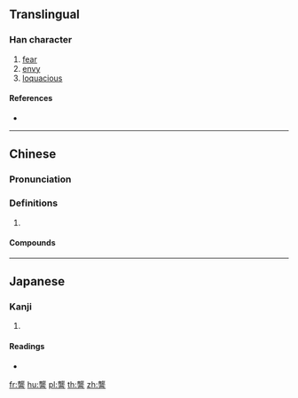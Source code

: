 {{character info/new}}
{{also|詟}}
==Translingual==

===Han character===
{{Han char|rn=149|rad=言|as=16|sn=23|four=01601|canj=XYPYM,YPYMR}}

# [[fear]]
# [[envy]]
# [[loquacious]]

====References====
* {{Han ref|kx=1186.180|dkj=36120|dj=1650.050|hdz=64031.090|uh=8B8B|ud=35723|bh=F842|bd=63554}}

----

==Chinese==
{{zh-forms|s=詟}}

===Pronunciation===
{{zh-pron
|m=zhé
|c=zip3
|mc=y
|oc=y
|cat=
}}

===Definitions===
{{zh-hanzi}}

# {{rfdef|zh}}

====Compounds====
{{zh-der|觸讋|讋服|陸讋水慄}}

----

==Japanese==

===Kanji===
{{ja-kanji|grade=|rs=言16}}

# {{defn|lang=ja|sort=言16}}

====Readings====
* {{ja-readings|on=[[しょう]] (shō), [[とう]] (tō), [[どう]] (dō)|kun=[[おそれる]] (osoreru)|nanori=}}

[[fr:讋]]
[[hu:讋]]
[[pl:讋]]
[[th:讋]]
[[zh:讋]]